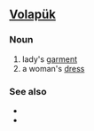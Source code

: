 ==[[Volapük]]==

===Noun===
{{infl|vo|noun}}
 
# lady's [[garment]]
# a woman's [[dress]]

===See also===
*{{l|vo|laydaklot}}
*{{l|vo|lädaklot}}